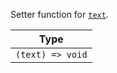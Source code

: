 Setter function for [`text`](../../../contexts/message_input_context.mdx#text).

| Type |
| - |
| `(text) => void` |
